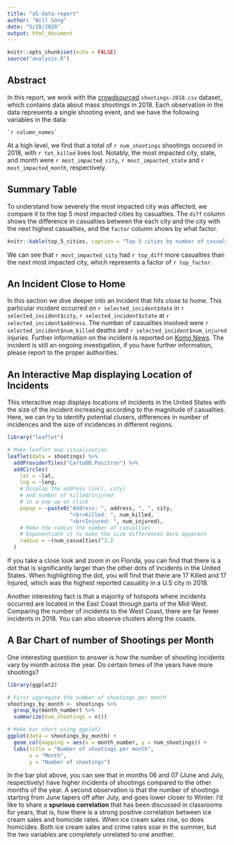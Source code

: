 ```yaml
---
title: "a5-data-report"
author: "Will Song"
date: "5/20/2020"
output: html_document
---
```


```r
knitr::opts_chunk$set(echo = FALSE)
source("analysis.R")
```

## Abstract
In this report, we work with the [crowdsourced](https://www.gunviolencearchive.org/reports/mass-shooting) `shootings-2018.csv` dataset, which contains data about mass shootings in 2018. Each observation in the data represents a single shooting event, and we have the following variables in the data:

```
`r column_names`
```

At a high level, we find that a total of `r num_shootings` shootings occured in 2018, with `r tot_killed` lives lost. Notably, the most impacted city, state, and month were `r most_impacted_city`, `r most_impacted_state` and `r most_impacted_month`, respectively.

## Summary Table

To understand how severely the most impacted city was affected, we compare it to the top 5 most impacted cities by casualties. The `diff` column shows the difference in casualties between the each city and the city with the next highest casualties, and the `factor` column shows by what factor.

```r
knitr::kable(top_5_cities, caption = "Top 5 cities by number of casualties")
```

We can see that `r most_impacted_city` had `r top_diff` more casualties than the next most impacted city, which represents a factor of `r top_factor`.

## An Incident Close to Home
In this section we dive deeper into an incident that hits close to home. This particular incident occurred on `r selected_incident$date` in `r selected_incident$city`, `r selected_incident$state` at `r selected_incident$address`. The number of casualties involved were `r selected_incident$num_killed` deaths and `r selected_incident$num_injured` injuries. Further information on the incident is reported on [Komo News](https://komonews.com/news/local/1-dead-others-wounded-in-skyway-shooting). The incident is still an ongoing investigation, if you have further information, please report to the proper authorities.

## An Interactive Map displaying Location of Incidents
This interactive map displays locations of incidents in the United States with the size of the incident increasing according to the magnitude of casualties. Here, we can try to identify potential clusers, differences in number of incidences and the size of incidences in different regions.

```r
library("leaflet")

# Make leaflet map visualization
leaflet(data = shootings) %>%
  addProviderTiles("CartoDB.Positron") %>%
  addCircles(
    lat = ~lat,
    lng = ~long,
    # Display the address (incl. city)
    # and number of killed/injured
    # in a pop up on click
    popup = ~paste0("Address: ", address, ", ", city,
                    "<br>Killed: ", num_killed,
                    "<br>Injured: ", num_injured),
    # Make the radius the number of casualties
    # Exponentiate it to make the size differences more apparent
    radius = ~(num_casualties)^3.2
  )
```

If you take a close look and zoom in on Florida, you can find that there is a dot that is significantly larger than the other dots of incidents in the United States. When highlighting the dot, you will find that there are 17 Killed and 17 Injured, which was the highest reported casuality in a U.S city in 2018.

Another interesting fact is that a majority of hotspots where incidents occurred are located in the East Coast through parts of the Mid-West. Comparing the number of incidents to the West Coast, there are far fewer incidents in 2018. You can also observe clusters along the coasts.

## A Bar Chart of number of Shootings per Month
One interesting question to answer is how the number of shooting incidents vary by month across the year.
Do certain times of the years have more shootings?
```r
library(ggplot2)

# First aggregate the number of shootings per month
shootings_by_month <- shootings %>%
  group_by(month_number) %>%
  summarize(num_shootings = n())

# Make bar chart using ggplot2
ggplot(data = shootings_by_month) +
  geom_col(mapping = aes(x = month_number, y = num_shootings)) +
  labs(title = "Number of shootings per month",
       x = "Month",
       y = "Number of shootings")
```

In the bar plot above, you can see that in months 06 and 07 (June and July, respectively) have higher incidents of shootings compared to the other months of the year. A second observation is that the number of shootings starting from June tapers off after July, and goes lower closer to Winter. I'd like to share a **spurious correlation** that has been discussed in classrooms for years, that is, how there is a strong positive correlation between ice cream sales and homicide rates. When ice cream sales rise, so does homicides. Both ice cream sales and crime rates soar in the summer, but the two variables are completely unrelated to one another.